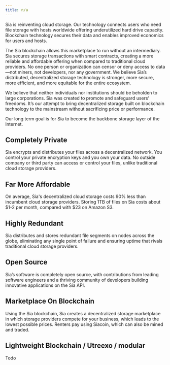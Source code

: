 ```yaml
---
title: n/a
---
```


Sia is reinventing cloud storage. Our technology connects users who need file storage with hosts worldwide offering underutilized hard drive capacity. Blockchain technology secures their data and enables improved economics for users and hosts.

The Sia blockchain allows this marketplace to run without an intermediary. Sia secures storage transactions with smart contracts, creating a more reliable and affordable offering when compared to traditional cloud providers. No one person or organization can censor or deny access to data—not miners, not developers, nor any government. We believe Sia’s distributed, decentralized storage technology is stronger, more secure, more efficient, and more equitable for the entire ecosystem.

We believe that neither individuals nor institutions should be beholden to large corporations. Sia was created to promote and safeguard users’ freedoms. It’s our attempt to bring decentralized storage built on blockchain technology to the mainstream without sacrificing price or performance.

Our long term goal is for Sia to become the backbone storage layer of the Internet.

## Completely Private

Sia encrypts and distributes your files across a decentralized network. You control your private encryption keys and you own your data. No outside company or third party can access or control your files, unlike traditional cloud storage providers.

## Far More Affordable

On average, Sia's decentralized cloud storage costs 90% less than incumbent cloud storage providers. Storing 1TB of files on Sia costs about $1-2 per month, compared with $23 on Amazon S3.

## Highly Redundant

Sia distributes and stores redundant file segments on nodes across the globe, eliminating any single point of failure and ensuring uptime that rivals traditional cloud storage providers.

## Open Source

Sia’s software is completely open source, with contributions from leading software engineers and a thriving community of developers building innovative applications on the Sia API.

## Marketplace On Blockchain

Using the Sia blockchain, Sia creates a decentralized storage marketplace in which storage providers compete for your business, which leads to the lowest possible prices. Renters pay using Siacoin, which can also be mined and traded.

## Lightweight Blockchain / Utreexo / modular

Todo
